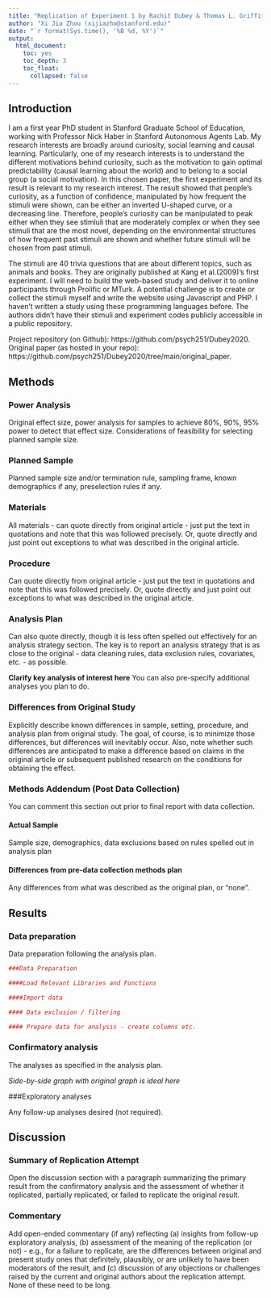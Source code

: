 ```yaml
---
title: "Replication of Experiment 1 by Rachit Dubey & Thomas L. Griffiths (2020, Psychological Review)"
author: "Xi Jia Zhou (xijiazho@stanford.edu)"
date: "`r format(Sys.time(), '%B %d, %Y')`"
output:
  html_document:
    toc: yes
    toc_depth: 3
    toc_float:
      collapsed: false
---
```


<!-- Replication reports should all use this template to standardize reporting across projects.  These reports will be public supplementary materials that accompany the summary report(s) of the aggregate results. -->

## Introduction

I am a first year PhD student in Stanford Graduate School of Education, working with Professor Nick Haber in Stanford Autonomous Agents Lab. My research interests are broadly around curiosity, social learning and causal learning. Particularly, one of my research interests is to understand the different motivations behind curiosity, such as the motivation to gain optimal predictability (causal learning about the world) and to belong to a social group (a social motivation). In this chosen paper, the first experiment and its result is relevant to my research interest. The result showed that people's curiosity, as a function of confidence, manipulated by how frequent the stimuli were shown, can be either an inverted U-shaped curve, or a decreasing line. Therefore, people's curiosity can be manipulated to peak either when they see stimluli that are moderately complex or when they see stimuli that are the most novel, depending on the environmental structures of how frequent past stimuli are shown and whether future stimuli will be chosen from past stimuli.

The stimuli are 40 trivia questions that are about different topics, such as animals and books. They are originally published at Kang et al.(2009)'s first experiment. I will need to build the web-based study and deliver it to online participants through Prolific or MTurk. A potential challenge is to create or collect the stimuli myself and write the website using Javascript and PHP. I haven't written a study using these programming languages before. The authors didn't have their stimuli and experiment codes publicly accessible in a public repository. 

Project repository (on Github): https://github.com/psych251/Dubey2020.
Original paper (as hosted in your repo): https://github.com/psych251/Dubey2020/tree/main/original_paper.

## Methods

### Power Analysis

Original effect size, power analysis for samples to achieve 80%, 90%, 95% power to detect that effect size.  Considerations of feasibility for selecting planned sample size.

### Planned Sample

Planned sample size and/or termination rule, sampling frame, known demographics if any, preselection rules if any.

### Materials

All materials - can quote directly from original article - just put the text in quotations and note that this was followed precisely.  Or, quote directly and just point out exceptions to what was described in the original article.

### Procedure	

Can quote directly from original article - just put the text in quotations and note that this was followed precisely.  Or, quote directly and just point out exceptions to what was described in the original article.

### Analysis Plan

Can also quote directly, though it is less often spelled out effectively for an analysis strategy section.  The key is to report an analysis strategy that is as close to the original - data cleaning rules, data exclusion rules, covariates, etc. - as possible.  

**Clarify key analysis of interest here**  You can also pre-specify additional analyses you plan to do.

### Differences from Original Study

Explicitly describe known differences in sample, setting, procedure, and analysis plan from original study.  The goal, of course, is to minimize those differences, but differences will inevitably occur.  Also, note whether such differences are anticipated to make a difference based on claims in the original article or subsequent published research on the conditions for obtaining the effect.

### Methods Addendum (Post Data Collection)

You can comment this section out prior to final report with data collection.

#### Actual Sample
  Sample size, demographics, data exclusions based on rules spelled out in analysis plan

#### Differences from pre-data collection methods plan
  Any differences from what was described as the original plan, or “none”.


## Results


### Data preparation

Data preparation following the analysis plan.
	
```r
###Data Preparation

####Load Relevant Libraries and Functions

####Import data

#### Data exclusion / filtering

#### Prepare data for analysis - create columns etc.
```

### Confirmatory analysis

The analyses as specified in the analysis plan.  

*Side-by-side graph with original graph is ideal here*

###Exploratory analyses

Any follow-up analyses desired (not required).  

## Discussion

### Summary of Replication Attempt

Open the discussion section with a paragraph summarizing the primary result from the confirmatory analysis and the assessment of whether it replicated, partially replicated, or failed to replicate the original result.  

### Commentary

Add open-ended commentary (if any) reflecting (a) insights from follow-up exploratory analysis, (b) assessment of the meaning of the replication (or not) - e.g., for a failure to replicate, are the differences between original and present study ones that definitely, plausibly, or are unlikely to have been moderators of the result, and (c) discussion of any objections or challenges raised by the current and original authors about the replication attempt.  None of these need to be long.
